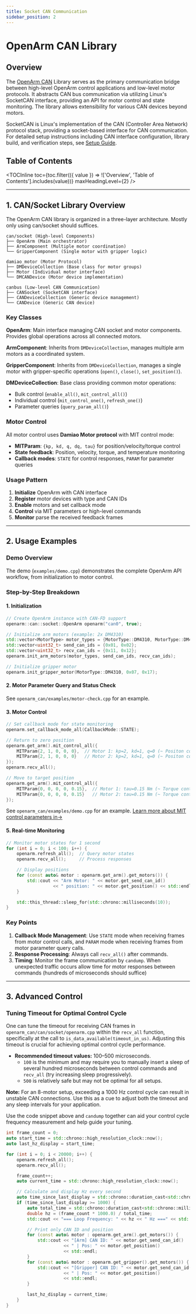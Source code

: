 ```yaml
---
title: Socket CAN Communication
sidebar_position: 2
---
```



# OpenArm CAN Library

## Overview

The [OpenArm CAN](https://github.com/enactic/openarm_can/) Library serves as the primary communication bridge between high-level OpenArm control applications and low-level motor protocols. It abstracts CAN bus communication via utilizing Linux's SocketCAN interface, providing an API for motor control and state monitoring. The library allows extensibility for various CAN devices beyond motors.

SocketCAN is Linux's implementation of the CAN (Controller Area Network) protocol stack, providing a socket-based interface for CAN communication. For detailed setup instructions including CAN interface configuration, library build, and verification steps, see [Setup Guide](/software/setup).

## Table of Contents

<TOCInline
  toc={toc.filter(({ value }) => !['Overview', 'Table of Contents'].includes(value))}
  maxHeadingLevel={2}
/>

---

## 1. CAN/Socket Library Overview

The OpenArm CAN library is organized in a three-layer architecture. Mostly only using can/socket should suffices.

```
can/socket (High-level Components)
├── OpenArm (Main orchestrator)
├── ArmComponent (Multiple motor coordination)
└── GripperComponent (Single motor with gripper logic)

damiao_motor (Motor Protocol)
├── DMDeviceCollection (Base class for motor groups)
├── Motor (Individual motor interface)
└── DMCANDevice (Motor device implementation)

canbus (Low-level CAN Communication)
├── CANSocket (SocketCAN interface)
├── CANDeviceCollection (Generic device management)
└── CANDevice (Generic CAN device)
```

### Key Classes

**OpenArm**: Main interface managing CAN socket and motor components. Provides global operations across all connected motors.

**ArmComponent**: Inherits from `DMDeviceCollection`, manages multiple arm motors as a coordinated system.

**GripperComponent**: Inherits from `DMDeviceCollection`, manages a single motor with gripper-specific operations (`open()`, `close()`, `set_position()`).

**DMDeviceCollection**: Base class providing common motor operations:
- Bulk control (`enable_all()`, `mit_control_all()`)
- Individual control (`mit_control_one()`, `refresh_one()`)
- Parameter queries (`query_param_all()`)

### Motor Control

All motor control uses **Damiao Motor protocol** with MIT control mode:
- **MITParam**: `{kp, kd, q, dq, tau}` for position/velocity/torque control
- **State feedback**: Position, velocity, torque, and temperature monitoring
- **Callback modes**: `STATE` for control responses, `PARAM` for parameter queries

### Usage Pattern

1. **Initialize** OpenArm with CAN interface
2. **Register** motor devices with type and CAN IDs
3. **Enable** motors and set callback mode
4. **Control** via MIT parameters or high-level commands
5. **Monitor** parse the received feedback frames

---

## 2. Usage Examples

### Demo Overview

The demo (`examples/demo.cpp`) demonstrates the complete OpenArm API workflow, from initialization to motor control.

### Step-by-Step Breakdown

#### 1. Initialization

```cpp
// Create OpenArm instance with CAN-FD support
openarm::can::socket::OpenArm openarm("can0", true);

// Initialize arm motors (example: 2x DM4310)
std::vector<MotorType> motor_types = {MotorType::DM4310, MotorType::DM4310};
std::vector<uint32_t> send_can_ids = {0x01, 0x02};
std::vector<uint32_t> recv_can_ids = {0x11, 0x12};
openarm.init_arm_motors(motor_types, send_can_ids, recv_can_ids);

// Initialize gripper motor
openarm.init_gripper_motor(MotorType::DM4310, 0x07, 0x17);
```

#### 2. Motor Parameter Query and Status Check

See `openarm_can/examples/motor-check.cpp` for an example.

#### 3. Motor Control

```cpp
// Set callback mode for state monitoring
openarm.set_callback_mode_all(CallbackMode::STATE);

// Return to zero position
openarm.get_arm().mit_control_all({
    MITParam{2, 1, 0, 0, 0},  // Motor 1: kp=2, kd=1, q=0 (~ Positon control)
    MITParam{2, 1, 0, 0, 0}   // Motor 2: kp=2, kd=1, q=0 (~ Positon control)
});
openarm.recv_all();

// Move to target position
openarm.get_arm().mit_control_all({
    MITParam{0, 0, 0, 0, 0.15},  // Motor 1: tau=0.15 Nm (~ Torque control)
    MITParam{0, 0, 0, 0, 0.15}   // Motor 2: tau=0.15 Nm (~ Torque control)
});
```

See `openarm_can/examples/demo.cpp` for an example.
[Learn more about MIT control parameters in→](/software/setup/motor-can)

#### 5. Real-time Monitoring

```cpp
// Monitor motor states for 1 second
for (int i = 0; i < 100; i++) {
    openarm.refresh_all();  // Query motor states
    openarm.recv_all();     // Process responses

    // Display positions
    for (const auto& motor : openarm.get_arm().get_motors()) {
        std::cout << "Arm Motor: " << motor.get_send_can_id()
                  << " position: " << motor.get_position() << std::endl;
    }

    std::this_thread::sleep_for(std::chrono::milliseconds(10));
}
```

### Key Points

1. **Callback Mode Management**: Use `STATE` mode when receiving frames from motor control calls, and `PARAM` mode when receiving frames from motor parameter query calls.
2. **Response Processing**: Always call `recv_all()` after commands.
3. **Timing**: Monitor the frame communication by `candump`. When unexpected traffic occurs allow time for motor responses between commands (hundreds of microseconds should suffice)

---

## 3. Advanced Control

### Tuning Timeout for Optimal Control Cycle

One can tune the timeout for receiving CAN frames in `openarm_can/can/socket/openarm.cpp` within the `recv_all` function, specifically at the call to `is_data_available(timeout_in_us)`. Adjusting this timeout is crucial for achieving optimal control cycle performance.

- **Recommended timeout values:** 100–500 microseconds.
  - `100` is the minimum and may require you to manually insert a sleep of several hundred microseconds between control commands and `recv_all` (try increasing sleep progressively).
  - `500` is relatively safe but may not be optimal for all setups.

**Note:** For an 8-motor setup, exceeding a 1000 Hz control cycle can result in unstable CAN connections. Use this as a cue to adjust both the timeout and any sleep intervals for your application.

Use the code snippet above and `candump` together can aid your control cycle frequency measurement and help guide your tuning.

```cpp
int frame_count = 0;
auto start_time = std::chrono::high_resolution_clock::now();
auto last_hz_display = start_time;

for (int i = 0; i < 20000; i++) {
    openarm.refresh_all();
    openarm.recv_all();

    frame_count++;
    auto current_time = std::chrono::high_resolution_clock::now();

    // Calculate and display Hz every second
    auto time_since_last_display = std::chrono::duration_cast<std::chrono::milliseconds>(current_time - last_hz_display).count();
    if (time_since_last_display >= 1000) {
        auto total_time = std::chrono::duration_cast<std::chrono::milliseconds>(current_time - start_time).count();
        double hz = (frame_count * 1000.0) / total_time;
        std::cout << "=== Loop Frequency: " << hz << " Hz ===" << std::endl;

        // Print only CAN ID and position
        for (const auto& motor : openarm.get_arm().get_motors()) {
            std::cout << "[Arm] CAN ID: " << motor.get_send_can_id()
                      << " | Pos: " << motor.get_position()
                      << std::endl;
        }
        for (const auto& motor : openarm.get_gripper().get_motors()) {
            std::cout << "[Gripper] CAN ID: " << motor.get_send_can_id()
                      << " | Pos: " << motor.get_position()
                      << std::endl;
        }

        last_hz_display = current_time;
    }
}
```
